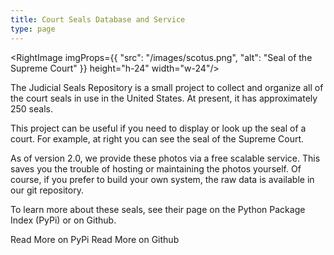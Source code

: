 ```yaml
---
title: Court Seals Database and Service
type: page
---
```


<RightImage imgProps={{
  "src": "/images/scotus.png",
  "alt": "Seal of the Supreme Court"
}} height="h-24" width="w-24"/>

<p className="lead">The Judicial Seals Repository is a small project to collect and organize all of the court seals in use in the United States. At present, it has approximately 250 seals.</p>

This project can be useful if you need to display or look up the seal of a court. For example, at right you can see the seal of the Supreme Court.

As of version 2.0, we provide these photos via a free scalable service. This saves you the trouble of hosting or maintaining the photos yourself. Of course, if you prefer to build your own system, the raw data is available in our git repository.

To learn more about these seals, see their page on the Python Package Index (PyPi) or on Github.

<div className="grid grid-cols-1 sm:grid-cols-3 gap-4">
  <PurpleButton href="https://pypi.python.org/pypi/seal_rookery"size="lg">Read More on PyPi</PurpleButton>
  <PurpleButton href="https://github.com/freelawproject/seal-rookery" size="lg">Read More on Github</PurpleButton>
</div>